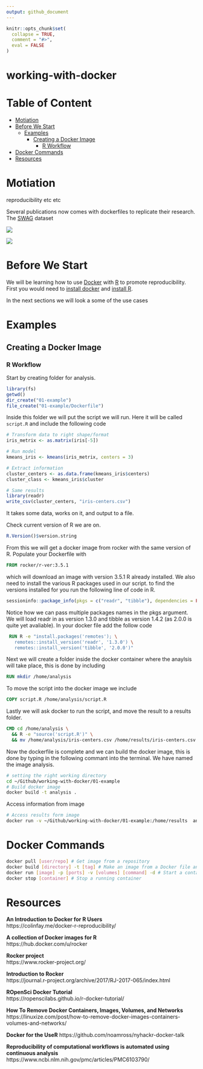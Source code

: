 ```yaml
---
output: github_document
---
```


<!-- README.md is generated from README.Rmd. Please edit that file -->

```r
knitr::opts_chunk$set(
  collapse = TRUE,
  comment = "#>",
  eval = FALSE
)
```
# working-with-docker

<!-- badges: start -->
<!-- badges: end -->


# Table of Content

- [Motiation](#motiation)
- [Before We Start](#before-we-start)
    - [Examples](#examples)
        - [Creating a Docker Image](#creating-a-docker-image)
            - [R Workflow](#r-workflow)
- [Docker Commands](#docker-commands)
- [Resources](#resources)

# Motiation

reproducibility etc etc

Several publications now comes with dockerfiles to replicate their research. The [SWAG](http://rowanzellers.com/swag/) dataset 

![](https://i.imgur.com/zgZc6wg.png)

![](https://i.imgur.com/LrStV6u.png)

# Before We Start

We will be learning how to use [Docker](https://www.docker.com/) with [R](https://www.r-project.org/) to promote reproducibility. First you would need to [install docker](https://docs.docker.com/install/) and [install R](https://cran.r-project.org/).

In the next sections we will look a some of the use cases

# Examples

## Creating a Docker Image

### R Workflow

Start by creating folder for analysis. 

```r
library(fs)
getwd()
dir_create("01-example")
file_create("01-example/Dockerfile")
```

Inside this folder we will put the script we will run. Here it will be called `script.R` and include the following code

```r
# Transform data to right shape/format
iris_metrix <- as.matrix(iris[-5])

# Run model
kmeans_iris <- kmeans(iris_metrix, centers = 3)

# Extract information
cluster_centers <- as.data.frame(kmeans_iris$centers)
cluster_class <- kmeans_iris$cluster

# Same results
library(readr)
write_csv(cluster_centers, "iris-centers.csv")
```

It takes some data, works on it, and output to a file.  

Check current version of R we are on.

```r
R.Version()$version.string
```

From this we will get a docker image from rocker with the same version of R. Populate your Dockerfile with

```dockerfile
FROM rocker/r-ver:3.5.1
```

which will download an image with version 3.5.1 R already installed. We also need to install the various R packages used in our script. to find the versions installed for you run the following line of code in R.

```r
sessioninfo::package_info(pkgs = c("readr", "tibble"), dependencies = FALSE)
```

Notice how we can pass multiple packages names in the pkgs argument. We will load readr in as version 1.3.0 and tibble as version 1.4.2 (as 2.0.0 is quite yet avaliable). In your docker file add the follow code

```dockerfile
 RUN R -e "install.packages('remotes'); \
   remotes::install_version('readr', '1.3.0') \
   remotes::install_version('tibble', '2.0.0')"
```

Next we will create a folder inside the docker container where the anaylsis will take place, this is done by including

```dockerfile
RUN mkdir /home/analysis
```

To move the script into the docker image we include 

```dockerfile
COPY script.R /home/analysis/script.R
```

Lastly we will ask docker to run the script, and move the result to a results folder. 

```dockerfile
CMD cd /home/analysis \
  && R -e "source('script.R')" \
  && mv /home/analysis/iris-centers.csv /home/results/iris-centers.csv
```

Now the dockerfile is complete and we can build the docker image, this is done by typing in the following commant into the terminal. We have named the image analysis. 

```bash
# setting the right working directory
cd ~/Github/working-with-docker/01-example
# Build docker image
docker build -t analysis .
```

Access information from image

```bash
# Access results form image
docker run -v ~/Github/working-with-docker/01-example:/home/results  analysis
```

# Docker Commands

```bash
docker pull [user/repo] # Get image from a repository
docker build [directory] -t [tag] # Make an image from a Docker file and give it a tag/name
docker run [image] -p [ports] -v [volumes] [command] -d # Start a container from an image opening a set of ports linking a set volumes run a non-default command, detach
docker stop [container] # Stop a running container
```


# Resources

**An Introduction to Docker for R Users**  
https://colinfay.me/docker-r-reproducibility/

**A collection of Docker images for R**  
https://hub.docker.com/u/rocker

**Rocker project**  
https://www.rocker-project.org/

**Introduction to Rocker**  
https://journal.r-project.org/archive/2017/RJ-2017-065/index.html

**ROpenSci Docker Tutorial**  
https://ropenscilabs.github.io/r-docker-tutorial/

**How To Remove Docker Containers, Images, Volumes, and Networks**  
https://linuxize.com/post/how-to-remove-docker-images-containers-volumes-and-networks/

**Docker for the UseR**
https://github.com/noamross/nyhackr-docker-talk

**Reproducibility of computational workflows is automated using continuous analysis**
https://www.ncbi.nlm.nih.gov/pmc/articles/PMC6103790/
